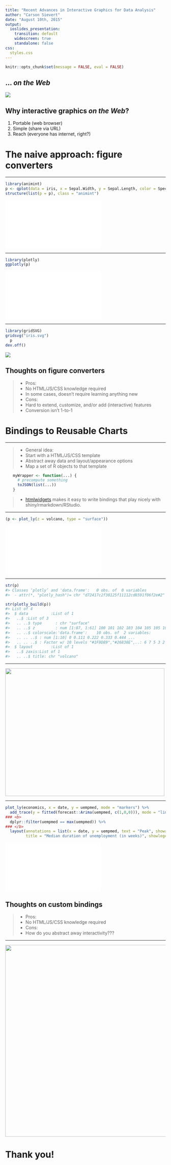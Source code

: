 ```yaml
---
title: "Recent Advances in Interactive Graphics for Data Analysis"
author: "Carson Sievert"
date: "August 10th, 2015"
output:
  ioslides_presentation:
    transition: default
    widescreen: true
    standalone: false
css:
  styles.css
---
```


```r
knitr::opts_chunk$set(message = FALSE, eval = FALSE)
```

## ... _on the Web_

<div align="center">
  <img src="http://www.oystermag.com/sites/default/files/internet.gif" />
</div>

## Why interactive graphics _on the Web_?

1. Portable (web browser)
1. Simple (share via URL)
1. Reach (everyone has internet, right?)

# The naive approach: figure converters

---

```r
library(animint)
p <- qplot(data = iris, x = Sepal.Width, y = Sepal.Length, color = Species)
structure(list(p = p), class = "animint")
```

<iframe src="animint/index.html" scrolling="no" style="border:none;"></iframe>

---

```r
library(plotly)
ggplotly(p)
```

<iframe src="plotly1/index.html" scrolling="no" style="border:none;"></iframe>

---

```r
library(gridSVG)
gridsvg("iris.svg")
  p
dev.off()
```

<img src = "iris.svg" />

## Thoughts on figure converters

> - Pros:
    * No HTML/JS/CSS knowledge required
    * In some cases, doesn't require learning anything new
> - Cons:
    * Hard to extend, customize, and/or add (interactive) features
    * Conversion isn't 1-to-1

# Bindings to Reusable Charts

---

> - General idea:
    * Start with a HTML/JS/CSS template
    * Abstract away data and layout/appearance options
    * Map a set of R objects to that template

<ul class="build">
```r
myWrapper <- function(...) {
  # precompute something
  toJSON(list(...))
}
```
</ul>

> - [htmlwidgets](http://www.htmlwidgets.org/) makes it easy to write bindings that play nicely with shiny/rmarkdown/RStudio. 

---

```r
(p <- plot_ly(z = volcano, type = "surface"))
```

<iframe src="plotly3/index.html" scrolling="no" style="border:none;"></iframe>

---

```r
str(p)
#> Classes ‘plotly’ and 'data.frame':	0 obs. of  0 variables
#>  - attr(*, "plotly_hash")= chr "d72417c2f38125f11112cd6591f06f2e#2"

str(plotly_build(p))
#> List of 4
#>  $ data          :List of 1
#>   ..$ :List of 3
#>   .. ..$ type      : chr "surface"
#>   .. ..$ z         : num [1:87, 1:61] 100 101 102 103 104 105 105 106 107 108 ...
#>   .. ..$ colorscale:'data.frame':	10 obs. of  2 variables:
#>   .. .. ..$ : num [1:10] 0 0.111 0.222 0.333 0.444 ...
#>   .. .. ..$ : Factor w/ 10 levels "#1F9D89","#26838E",..: 6 7 5 3 2 1 4 8 9 10
#>  $ layout        :List of 1
#>   ..$ zaxis:List of 1
#>   .. ..$ title: chr "volcano"
```

---

<div align="center">
  <img src="http://replygif.net/i/1320.gif" width="500" height="400" />
</div>

---

```r
plot_ly(economics, x = date, y = uempmed, mode = "markers") %>%
  add_trace(y = fitted(forecast::Arima(uempmed, c(1,0,0))), mode = "lines") %>%
### <b>
  dplyr::filter(uempmed == max(uempmed)) %>%
### </b>
  layout(annotations = list(x = date, y = uempmed, text = "Peak", showarrow = T),
         title = "Median duration of unemployment (in weeks)", showlegend = F)
```

<iframe src="plotly2/index.html" scrolling="no" style="border:none;"></iframe>

## Thoughts on custom bindings

> - Pros:
    * No HTML/JS/CSS knowledge required
> - Cons:
    * How do you abstract away interactivity???

---

<div align="center">
  <img src="react.png" height = "600" width = "900" />
</div>

# Thank you!
